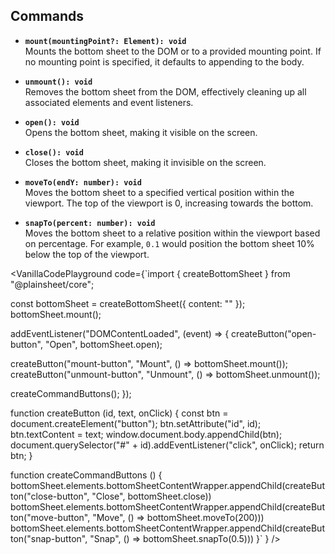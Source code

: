 
## Commands

- **`mount(mountingPoint?: Element): void`**  
  Mounts the bottom sheet to the DOM or to a provided mounting point. If no mounting point is specified, it defaults to appending to the body.

- **`unmount(): void`**  
  Removes the bottom sheet from the DOM, effectively cleaning up all associated elements and event listeners.

- **`open(): void`**  
  Opens the bottom sheet, making it visible on the screen.

- **`close(): void`**  
  Closes the bottom sheet, making it invisible on the screen.

- **`moveTo(endY: number): void`**  
  Moves the bottom sheet to a specified vertical position within the viewport. The top of the viewport is 0, increasing towards the bottom.

- **`snapTo(percent: number): void`**  
  Moves the bottom sheet to a relative position within the viewport based on percentage. For example, `0.1` would position the bottom sheet 10% below the top of the viewport.

<VanillaCodePlayground
  code={`import { createBottomSheet } from "@plainsheet/core";

const bottomSheet = createBottomSheet({ content: "" });
bottomSheet.mount();

addEventListener("DOMContentLoaded", (event) => {
createButton("open-button", "Open", bottomSheet.open);

createButton("mount-button", "Mount", () => bottomSheet.mount());
createButton("unmount-button", "Unmount", () => bottomSheet.unmount());

createCommandButtons();
});

function createButton (id, text, onClick) {
const btn = document.createElement("button");
btn.setAttribute("id", id);
btn.textContent = text;
window.document.body.appendChild(btn);
document.querySelector("#" + id).addEventListener("click", onClick);
return btn;
}

function createCommandButtons () {
bottomSheet.elements.bottomSheetContentWrapper.appendChild(createButton("close-button", "Close", bottomSheet.close))
bottomSheet.elements.bottomSheetContentWrapper.appendChild(createButton("move-button", "Move", () => bottomSheet.moveTo(200)))
bottomSheet.elements.bottomSheetContentWrapper.appendChild(createButton("snap-button", "Snap", () => bottomSheet.snapTo(0.5)))
}`
}
/>
